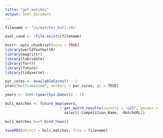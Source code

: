 ```yaml
---
title: "get matches"
output: html_document
---
```


```r

filename <- "in/matches_buli.rds"

eval_cond <- !file.exists(filename)

```


```r
knitr::opts_chunk$set(echo = TRUE)
library(worldfootballR)
library(magrittr)
library(lubridate)
library(furrr)
library(future)
library(tidyverse)

```

```r

par_cores <- availableCores() - 1
plan("multisession", workers = par_cores, gc = TRUE)

```

```r

years <- 2000:(year(Sys.Date()) - 1)

buli_matches <- future_map(years,
                         ~ get_match_results(country = "GER", gender = "M", season_end_year = .x, tier = "1st") %>% 
                           select(-Competition_Name, -MatchURL))

buli_matches %<>% bind_rows()

```


```r

saveRDS(object = buli_matches, file = filename)

```